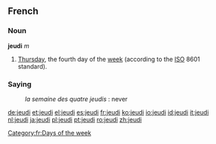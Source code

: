 ==French==
===Noun===
'''jeudi''' ''m''

#[[Thursday]], the fourth day of the [[week]] (according to the [[ISO]] 8601 standard).

===Saying===
:''la semaine des quatre jeudis'' : never

[[Category:fr:Days of the week]]

[[de:jeudi]]
[[et:jeudi]]
[[el:jeudi]]
[[es:jeudi]]
[[fr:jeudi]]
[[ko:jeudi]]
[[io:jeudi]]
[[id:jeudi]]
[[it:jeudi]]
[[nl:jeudi]]
[[ja:jeudi]]
[[pl:jeudi]]
[[pt:jeudi]]
[[ro:jeudi]]
[[zh:jeudi]]